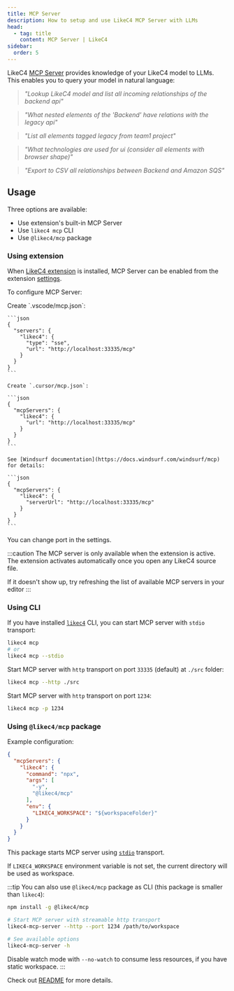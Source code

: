 ```yaml
---
title: MCP Server
description: How to setup and use LikeC4 MCP Server with LLMs
head:
  - tag: title
    content: MCP Server | LikeC4
sidebar:
  order: 5
---
```



LikeC4 <a href="https://modelcontextprotocol.io" target="_blank">MCP Server</a> provides knowledge of your LikeC4 model to LLMs.  
This enables you to query your model in natural language:

> _"Lookup LikeC4 model and list all incoming relationships of the backend api"_

> _"What nested elements of the 'Backend' have relations with the legacy api"_

> _"List all elements tagged legacy from team1 project"_

> _"What technologies are used for ui (consider all elements with browser shape)"_

> _"Export to CSV all relationships between Backend and Amazon SQS"_

## Usage

Three options are available:
- Use extension's built-in MCP Server
- Use `likec4 mcp` CLI
- Use `@likec4/mcp` package

### Using extension

When [LikeC4 extension](/tooling/vscode) is installed, MCP Server can be enabled from the extension <a href="vscode://settings/likec4.mcp.enabled" target="_blank">settings</a>.

To configure MCP Server:

<Tabs syncKey="label">
  <Tab label='VSCode'>
    Create `.vscode/mcp.json`:

    ```json
    {
      "servers": {
        "likec4": {
          "type": "sse",
          "url": "http://localhost:33335/mcp"
        }
      }
    }
    ```  
  </Tab>
  <Tab label='Cursor'>
    
    Create `.cursor/mcp.json`:

    ```json
    {
      "mcpServers": {
        "likec4": {
          "url": "http://localhost:33335/mcp"
        }
      }
    }
    ```
  </Tab>
  <Tab label='Windsurf'>

    See [Windsurf documentation](https://docs.windsurf.com/windsurf/mcp) for details:

    ```json
    {
      "mcpServers": {
        "likec4": {
          "serverUrl": "http://localhost:33335/mcp"      
        }
      }
    }
    ```    
  </Tab>
</Tabs>

You can change port in the settings.

:::caution
The MCP server is only available when the extension is active.
The extension activates automatically once you open any LikeC4 source file.

If it doesn't show up, try refreshing the list of available MCP servers in your editor
:::

### Using CLI

If you have installed [`likec4`](/tooling/cli) CLI, you can start MCP server with `stdio` transport:

```sh
likec4 mcp
# or
likec4 mcp --stdio
```

Start MCP server with `http` transport on port `33335` (default) at `./src` folder:

```sh
likec4 mcp --http ./src
```

Start MCP server with `http` transport on port `1234`:

```sh
likec4 mcp -p 1234
```

### Using `@likec4/mcp` package

Example configuration:

```json
{
  "mcpServers": {
    "likec4": {
      "command": "npx",
      "args": [
        "-y",
        "@likec4/mcp"
      ],
      "env": {
        "LIKEC4_WORKSPACE": "${workspaceFolder}"
      }
    }
  }
}
```

This package starts MCP server using [`stdio`](https://modelcontextprotocol.io/specification/2025-06-18/basic/transports#stdio) transport.

If `LIKEC4_WORKSPACE` environment variable is not set, the current directory will be used as workspace.

:::tip
You can also use `@likec4/mcp` package as CLI (this package is smaller than `likec4`):

```sh
npm install -g @likec4/mcp

# Start MCP server with streamable http transport
likec4-mcp-server --http --port 1234 /path/to/workspace

# See available options
likec4-mcp-server -h
```

Disable watch mode with `--no-watch` to consume less resources, if you have static workspace.
:::

Check out [README](https://github.com/likec4/likec4/blob/main/packages/mcp/README.md) for more details.
